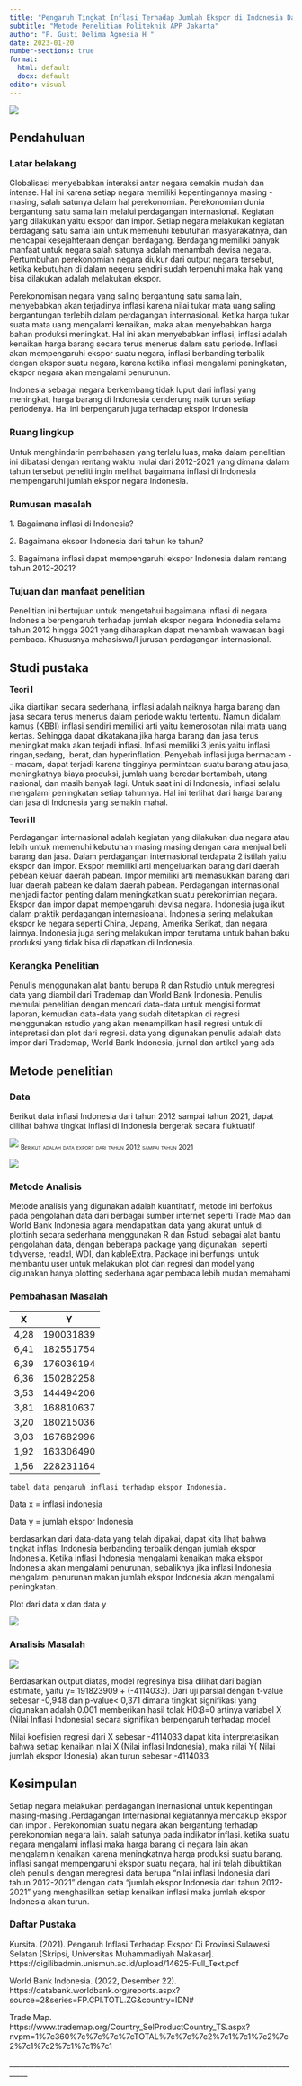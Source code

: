 ---
title: "Pengaruh Tingkat Inflasi Terhadap Jumlah Ekspor di Indonesia Dari Tahun 2012-2021"
subtitle: "Metode Penelitian Politeknik APP Jakarta"
author: "P. Gusti Delima Agnesia H "
date: 2023-01-20
number-sections: true
format:
  html: default
  docx: default
editor: visual
---

![](poltekapp%20.jpg){fig-align="center"}

## Pendahuluan

### Latar belakang

Globalisasi menyebabkan interaksi antar negara semakin mudah dan intense. Hal ini karena setiap negara memiliki kepentingannya masing - masing, salah satunya dalam hal perekonomian. Perekonomian dunia bergantung satu sama lain melalui perdagangan internasional. Kegiatan yang dilakukan yaitu ekspor dan impor. Setiap negara melakukan kegiatan berdagang satu sama lain untuk memenuhi kebutuhan masyarakatnya, dan mencapai kesejahteraan dengan berdagang. Berdagang memiliki banyak manfaat untuk negara salah satunya adalah menambah devisa negara. Pertumbuhan perekonomian negara diukur dari output negara tersebut, ketika kebutuhan di dalam negeru sendiri sudah terpenuhi maka hak yang bisa dilakukan adalah melakukan ekspor.

Perekonomisan negara yang saling bergantung satu sama lain, menyebabkan akan terjadinya inflasi karena nilai tukar mata uang saling bergantungan terlebih dalam perdagangan internasional. Ketika harga tukar suata mata uang mengalami kenaikan, maka akan menyebabkan harga bahan produksi meningkat. Hal ini akan menyebabkan inflasi, inflasi adalah kenaikan harga barang secara terus menerus dalam satu periode. Inflasi akan mempengaruhi ekspor suatu negara, inflasi berbanding terbalik dengan ekspor suatu negara, karena ketika inflasi mengalami peningkatan, ekspor negara akan mengalami penurunun.

Indonesia sebagai negara berkembang tidak luput dari inflasi yang meningkat, harga barang di Indonesia cenderung naik turun setiap periodenya. Hal ini berpengaruh juga terhadap ekspor Indonesia

### Ruang lingkup

Untuk menghindarin pembahasan yang terlalu luas, maka dalam penelitian ini dibatasi dengan rentang waktu mulai dari 2012-2021 yang dimana dalam tahun tersebut peneliti ingin melihat bagaimana inflasi di Indonesia mempengaruhi jumlah ekspor negara Indonesia.

### Rumusan masalah

1\. Bagaimana inflasi di Indonesia?

2\. Bagaimana ekspor Indonesia dari tahun ke tahun?

3\. Bagaimana inflasi dapat mempengaruhi ekspor Indonesia dalam rentang tahun 2012-2021?

### Tujuan dan manfaat penelitian

Penelitian ini bertujuan untuk mengetahui bagaimana inflasi di negara Indonesia berpengaruh terhadap jumlah ekspor negara Indonedia selama tahun 2012 hingga 2021 yang diharapkan dapat menambah wawasan bagi pembaca. Khususnya mahasiswa/I jurusan perdagangan internasional.

## Studi pustaka

**Teori I**

Jika diartikan secara sederhana, inflasi adalah naiknya harga barang dan jasa secara terus menerus dalam periode waktu tertentu. Namun didalam kamus (KBBI) inflasi sendiri memiliki arti yaitu kemerosotan nilai mata uang kertas. Sehingga dapat dikatakana jika harga barang dan jasa terus meningkat maka akan terjadi inflasi. Inflasi memiliki 3 jenis yaitu inflasi ringan,sedang,  berat, dan hyperinflation. Penyebab inflasi juga bermacam \-- macam, dapat terjadi karena tingginya permintaan suatu barang atau jasa, meningkatnya biaya produksi, jumlah uang beredar bertambah, utang nasional, dan masih banyak lagi. Untuk saat ini di Indonesia, inflasi selalu mengalami peningkatan setiap tahunnya. Hal ini terlihat dari harga barang dan jasa di Indonesia yang semakin mahal.

**Teori II**

Perdagangan internasional adalah kegiatan yang dilakukan dua negara atau lebih untuk memenuhi kebutuhan masing masing dengan cara menjual beli barang dan jasa. Dalam perdagangan internasional terdapata 2 istilah yaitu ekspor dan impor. Ekspor memiliki arti mengeluarkan barang dari daerah pebean keluar daerah pabean. Impor memiliki arti memasukkan barang dari luar daerah pabean ke dalam daerah pabean. Perdagangan internasional menjadi factor penting dalam meningkatkan suatu perekonimian negara. Ekspor dan impor dapat mempengaruhi devisa negara. Indonesia juga ikut dalam praktik perdagangan internasioanal. Indonesia sering melakukan ekspor ke negara seperti China, Jepang, Amerika Serikat, dan negara lainnya. Indonesia juga sering melakukan impor terutama untuk bahan baku produksi yang tidak bisa di dapatkan di Indonesia.

### Kerangka Penelitian

Penulis menggunakan alat bantu berupa R dan Rstudio untuk meregresi data yang diambil dari Trademap dan World Bank Indonesia. Penulis memulai penelitian dengan mencari data-data untuk mengisi format laporan, kemudian data-data yang sudah ditetapkan di regresi menggunakan rstudio yang akan menampilkan hasil regresi untuk di intepretasi dan plot dari regresi. data yang digunakan penulis adalah data impor dari Trademap, World Bank Indonesia, jurnal dan artikel yang ada

## Metode penelitian

### Data

Berikut data inflasi Indonesia dari tahun 2012 sampai tahun 2021, dapat dilihat bahwa tingkat inflasi di Indonesia bergerak secara fluktuatif

![](datainflasi.png) ~[Berikut adalah data export dari tahun 2012 sampai tahun 2021]{.smallcaps}~

![](dataekspor.png)

### Metode Analisis

Metode analisis yang digunakan adalah kuantitatif, metode ini berfokus pada pengolahan data dari berbagai sumber internet seperti Trade Map dan World Bank Indonesia agara mendapatkan data yang akurat untuk di plottinh secara sederhana menggunakan R dan Rstudi sebagai alat bantu pengolahan data, dengan beberapa package yang digunakan  seperti tidyverse, readxl, WDI, dan kableExtra. Package ini berfungsi untuk membantu user untuk melakukan plot dan regresi dan model yang digunakan hanya plotting sederhana agar pembaca lebih mudah memahami

### Pembahasan Masalah

| X    | Y         |
|------|-----------|
| 4,28 | 190031839 |
| 6,41 | 182551754 |
| 6,39 | 176036194 |
| 6,36 | 150282258 |
| 3,53 | 144494206 |
| 3,81 | 168810637 |
| 3,20 | 180215036 |
| 3,03 | 167682996 |
| 1,92 | 163306490 |
| 1,56 | 228231164 |

`tabel data pengaruh inflasi terhadap ekspor Indonesia.`

Data x = inflasi indonesia

Data y = jumlah ekspor Indonesia

berdasarkan dari data-data yang telah dipakai, dapat kita lihat bahwa tingkat inflasi Indonesia berbanding terbalik dengan jumlah ekspor Indonesia. Ketika inflasi Indonesia mengalami kenaikan maka ekspor Indonesia akan mengalami penurunan, sebaliknya jika inflasi Indonesia mengalami penurunan makan jumlah ekspor Indonesia akan mengalami peningkatan.

Plot dari data x dan data y

![](Rplot.png)

### Analisis Masalah

![](hasilr.png)

Berdasarkan output diatas, model regresinya bisa dilihat dari bagian estimate, yaitu y= 191823909 + (-4114033). Dari uji parsial dengan t-value sebesar -0,948 dan p-value\< 0,371 dimana tingkat signifikasi yang digunakan adalah 0.001 memberikan hasil tolak H0:β=0 artinya variabel X (Nilai Inflasi Indonesia) secara signifikan berpengaruh terhadap model.

Nilai koefisien regresi dari X sebesar -4114033 dapat kita interpretasikan bahwa setiap kenaikan nilai X (Nilai inflasi Indonesia), maka nilai Y( Nilai jumlah ekspor Idonesia) akan turun sebesar -4114033

## Kesimpulan

Setiap negara melakukan perdagangan inernasional untuk kepentingan masing-masing .Perdagangan Internasional kegiatannya mencakup ekspor dan impor . Perekonomian suatu negara akan bergantung terhadap perekonomian negara lain. salah satunya pada indikator inflasi. ketika suatu negara mengalami inflasi maka harga barang di negara lain akan mengalamin kenaikan karena meningkatnya harga produksi suatu barang. inflasi sangat mempengaruhi ekspor suatu negara, hal ini telah dibuktikan oleh penulis dengan meregresi data berupa "nilai inflasi Indonesia dari tahun 2012-2021" dengan data "jumlah ekspor Indonesia dari tahun 2012-2021" yang menghasilkan setiap kenaikan inflasi maka jumlah ekspor Indonesia akan turun.

### Daftar Pustaka

Kursita. (2021). Pengaruh Inflasi Terhadap Ekspor Di Provinsi Sulawesi Selatan \[Skripsi, Universitas Muhammadiyah Makasar\]. https://digilibadmin.unismuh.ac.id/upload/14625-Full_Text.pdf

World Bank Indonesia. (2022, Desember 22). https://databank.worldbank.org/reports.aspx?source=2&series=FP.CPI.TOTL.ZG&country=IDN#

Trade Map. https://www.trademap.org/Country_SelProductCountry_TS.aspx?nvpm=1%7c360%7c%7c%7c%7cTOTAL%7c%7c%7c2%7c1%7c1%7c2%7c2%7c1%7c2%7c1%7c1%7c1

\_\_\_\_\_\_\_\_\_\_\_\_\_\_\_\_\_\_\_\_\_\_\_\_\_\_\_\_\_\_\_\_\_\_\_\_\_\_\_\_\_\_\_\_\_\_\_\_\_\_\_\_\_\_\_\_\_\_\_\_\_\_\_\_\_\_\_\_\_\_\_\_\_\_\_\_\_\_\_\_\_\_\_
